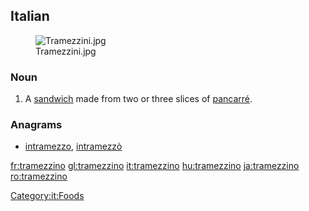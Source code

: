 ==Italian==
{{wikipedia|lang=it}}
[[Image:Tramezzini.jpg|thumb]]
===Noun===
{{it-noun|tramezzin|m|o|i}}

# A [[sandwich]] made from two or three slices of [[pancarré]].

===Anagrams===
* [[intramezzo#Italian|intramezzo]], [[intramezzò#Italian|intramezzò]]

[[Category:it:Foods]]

[[fr:tramezzino]]
[[gl:tramezzino]]
[[it:tramezzino]]
[[hu:tramezzino]]
[[ja:tramezzino]]
[[ro:tramezzino]]